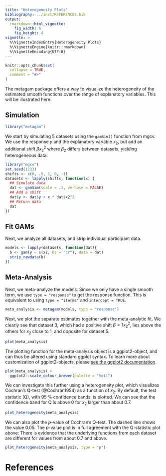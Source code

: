 ```yaml
---
title: "Heterogeneity Plots"
bibliography: ../inst/REFERENCES.bib
output: 
  rmarkdown::html_vignette:
    fig_width: 6
    fig_height: 4
vignette: >
  %\VignetteIndexEntry{Heterogeneity Plots}
  %\VignetteEngine{knitr::rmarkdown}
  %\VignetteEncoding{UTF-8}
---
```


```r
knitr::opts_chunk$set(
  collapse = TRUE,
  comment = "#>"
)
```

The metagam package offers a way to visualize the heterogeneity of the estimated smooth functions over the range of explanatory variables. This will be illustrated here.

## Simulation


```r
library("metagam")
```


We start by simulating 5 datasets using the `gamSim()` function from mgcv. We use the response $y$ and the explanatory variable $x_{2}$, but add an additional shift $\beta x_{2}^{2}$ where $\beta_{2}$ differs between datasets, yielding heterogeneous data.

```r
library("mgcv")
set.seed(1233)
shifts <- c(0, .5, 1, 0, -1)
datasets <- lapply(shifts, function(x) {
  ## Simulate data
  dat <- gamSim(scale = .1, verbose = FALSE)
  ## Add a shift
  dat$y <- dat$y + x * dat$x2^2
  ## Return data
  dat
})
```

## Fit GAMs

Next, we analyze all datasets, and strip individual participant data.

```r
models <- lapply(datasets, function(dat){
  b <- gam(y ~ s(x2, bs = "cr"), data = dat)
  strip_rawdata(b)  
})
```

## Meta-Analysis

Next, we meta-analyze the models. Since we only have a single smooth term, we use `type = "response"` to get the response function. This is equivalent to using `type = "iterms"` and `intercept = TRUE`.

```r
meta_analysis <- metagam(models, type = "response")
```

Next, we plot the separate estimates together with the meta-analytic fit. We clearly see that dataset 3, which had a positive shift $\beta=1 x_{2}^2$, lies above the others for $x_{2}$ close to 1, and opposite for dataset 5.

```r
plot(meta_analysis)
```

The plotting function for the meta-analysis object is a ggplot2-object, and can thus be altered using standard ggplot syntax. To learn more about customization of ggplot2-objects, please [see the ggplot2 documentation](https://ggplot2.tidyverse.org/).

```r
plot(meta_analysis) + 
  ggplot2::scale_colour_brewer(palette = "Set1")
```


We can investigate this further using a heterogeneity plot, which visualizes Cochran's Q-test (@Cochran1954) as a function of $x_{2}$. By default, the test statistic (Q), with 95 \% confidence bands, is plotted. We can see that the confidence band for Q is above 0 for $x_{2}$ larger than about 0.7.

```r
plot_heterogeneity(meta_analysis)
```

We can also plot the $p$-value of Cochran's Q-test. The dashed line shows the value $0.05$. The $p$-value plot is in full agreement with the Q-statistic plot above: There is evidence that the underlying functions from each dataset are different for values from about 0.7 and above.

```r
plot_heterogeneity(meta_analysis, type = "p")
```




# References
